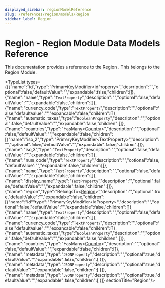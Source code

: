 ```yaml
---
displayed_sidebar: regionModelReference
slug: /references/region/models/Region
sidebar_label: Region
---
```



# Region - Region Module Data Models Reference

This documentation provides a reference to the Region . This belongs to the Region Module.

<TypeList types={[{"name":"id","type":"PrimaryKeyModifier&#60;IdProperty&#62;","description":"","optional":false,"defaultValue":"","expandable":false,"children":[]},{"name":"name","type":"`TextProperty`","description":"","optional":false,"defaultValue":"","expandable":false,"children":[]},{"name":"currency_code","type":"`TextProperty`","description":"","optional":false,"defaultValue":"","expandable":false,"children":[]},{"name":"automatic_taxes","type":"`BooleanProperty`","description":"","optional":false,"defaultValue":"","expandable":false,"children":[]},{"name":"countries","type":"HasMany&#60;[Country](../region_models.Country/page.mdx)&#62;","description":"","optional":false,"defaultValue":"","expandable":false,"children":[{"name":"iso_2","type":"PrimaryKeyModifier&#60;TextProperty&#62;","description":"","optional":false,"defaultValue":"","expandable":false,"children":[]},{"name":"iso_3","type":"`TextProperty`","description":"","optional":false,"defaultValue":"","expandable":false,"children":[]},{"name":"num_code","type":"`TextProperty`","description":"","optional":false,"defaultValue":"","expandable":false,"children":[]},{"name":"name","type":"`TextProperty`","description":"","optional":false,"defaultValue":"","expandable":false,"children":[]},{"name":"display_name","type":"`TextProperty`","description":"","optional":false,"defaultValue":"","expandable":false,"children":[]},{"name":"region","type":"BelongsTo&#60;[Region](page.mdx)&#62;","description":"","optional":true,"defaultValue":"","expandable":false,"children":[{"name":"id","type":"PrimaryKeyModifier&#60;IdProperty&#62;","description":"","optional":false,"defaultValue":"","expandable":false,"children":[]},{"name":"name","type":"`TextProperty`","description":"","optional":false,"defaultValue":"","expandable":false,"children":[]},{"name":"currency_code","type":"`TextProperty`","description":"","optional":false,"defaultValue":"","expandable":false,"children":[]},{"name":"automatic_taxes","type":"`BooleanProperty`","description":"","optional":false,"defaultValue":"","expandable":false,"children":[]},{"name":"countries","type":"HasMany&#60;[Country](../region_models.Country/page.mdx)&#62;","description":"","optional":false,"defaultValue":"","expandable":false,"children":[]},{"name":"metadata","type":"`JSONProperty`","description":"","optional":true,"defaultValue":"","expandable":false,"children":[]}]},{"name":"metadata","type":"`JSONProperty`","description":"","optional":true,"defaultValue":"","expandable":false,"children":[]}]},{"name":"metadata","type":"`JSONProperty`","description":"","optional":true,"defaultValue":"","expandable":false,"children":[]}]}  sectionTitle="Region"/>
